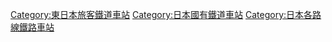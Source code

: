 [[Category:東日本旅客鐵道車站|Category:東日本旅客鐵道車站]]
[[Category:日本國有鐵道車站|Category:日本國有鐵道車站]]
[[Category:日本各路線鐵路車站|Category:日本各路線鐵路車站]]
{{DEFAULTSORT:Shin'etsu}}